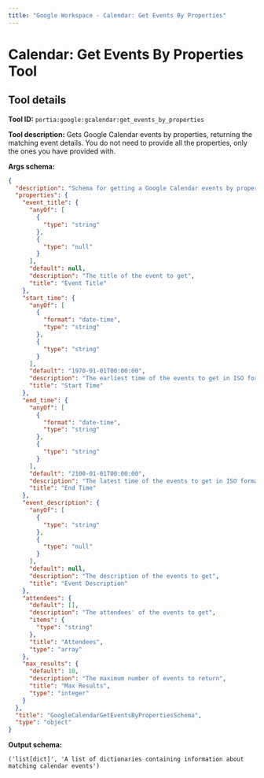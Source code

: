 ```yaml
---
title: "Google Workspace - Calendar: Get Events By Properties"
---
```

<!-- WARNING: This file is auto-generated by generate_tool_docs.py. Do not edit manually. -->


# Calendar: Get Events By Properties Tool

<Intro />

## Tool details
**Tool ID:** `portia:google:gcalendar:get_events_by_properties`

**Tool description:** Gets Google Calendar events by properties, returning the matching event details. You do not need to provide all the properties, only the ones you have provided with.

**Args schema:**
```json
{
  "description": "Schema for getting a Google Calendar events by properties.",
  "properties": {
    "event_title": {
      "anyOf": [
        {
          "type": "string"
        },
        {
          "type": "null"
        }
      ],
      "default": null,
      "description": "The title of the event to get",
      "title": "Event Title"
    },
    "start_time": {
      "anyOf": [
        {
          "format": "date-time",
          "type": "string"
        },
        {
          "type": "string"
        }
      ],
      "default": "1970-01-01T00:00:00",
      "description": "The earliest time of the events to get in ISO format without timezone, e.g 2024-09-20T20:00:00",
      "title": "Start Time"
    },
    "end_time": {
      "anyOf": [
        {
          "format": "date-time",
          "type": "string"
        },
        {
          "type": "string"
        }
      ],
      "default": "2100-01-01T00:00:00",
      "description": "The latest time of the events to get in ISO format without timezone, e.g 2024-09-20T20:00:00",
      "title": "End Time"
    },
    "event_description": {
      "anyOf": [
        {
          "type": "string"
        },
        {
          "type": "null"
        }
      ],
      "default": null,
      "description": "The description of the events to get",
      "title": "Event Description"
    },
    "attendees": {
      "default": [],
      "description": "The attendees' of the events to get",
      "items": {
        "type": "string"
      },
      "title": "Attendees",
      "type": "array"
    },
    "max_results": {
      "default": 10,
      "description": "The maximum number of events to return",
      "title": "Max Results",
      "type": "integer"
    }
  },
  "title": "GoogleCalendarGetEventsByPropertiesSchema",
  "type": "object"
}
```

**Output schema:**
```
('list[dict]', 'A list of dictionaries containing information about matching calendar events')
```

